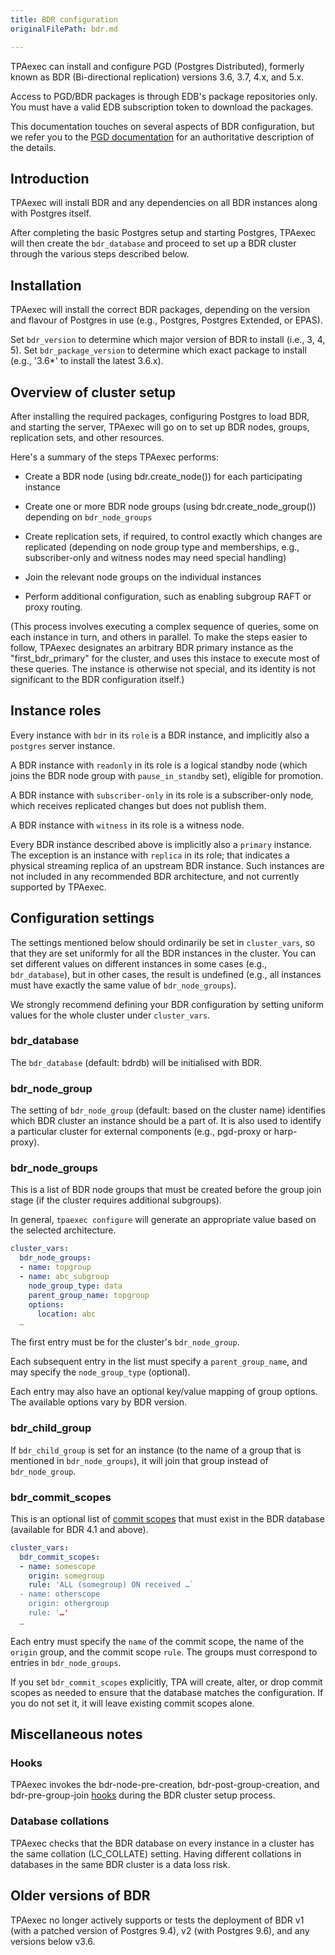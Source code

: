 ```yaml
---
title: BDR configuration
originalFilePath: bdr.md

---
```


TPAexec can install and configure PGD (Postgres Distributed), formerly
known as BDR (Bi-directional replication) versions 3.6, 3.7, 4.x, and
5.x.

Access to PGD/BDR packages is through EDB's package repositories only.
You must have a valid EDB subscription token to download the packages.

This documentation touches on several aspects of BDR configuration, but
we refer you to the [PGD documentation](https://enterprisedb.com/docs/pgd/latest/) for an authoritative
description of the details.

## Introduction

TPAexec will install BDR and any dependencies on all BDR instances along
with Postgres itself.

After completing the basic Postgres setup and starting Postgres, TPAexec
will then create the `bdr_database` and proceed to set up a BDR cluster
through the various steps described below.

## Installation

TPAexec will install the correct BDR packages, depending on the version
and flavour of Postgres in use (e.g., Postgres, Postgres Extended, or
EPAS).

Set `bdr_version` to determine which major version of BDR to install
(i.e., 3, 4, 5). Set `bdr_package_version` to determine which exact
package to install (e.g., '3.6\*' to install the latest 3.6.x).

## Overview of cluster setup

After installing the required packages, configuring Postgres to load
BDR, and starting the server, TPAexec will go on to set up BDR nodes,
groups, replication sets, and other resources.

Here's a summary of the steps TPAexec performs:

-   Create a BDR node (using bdr.create_node()) for each participating
    instance

-   Create one or more BDR node groups (using bdr.create_node_group())
    depending on `bdr_node_groups`

-   Create replication sets, if required, to control exactly which changes
    are replicated (depending on node group type and memberships, e.g.,
    subscriber-only and witness nodes may need special handling)

-   Join the relevant node groups on the individual instances

-   Perform additional configuration, such as enabling subgroup RAFT or
    proxy routing.

(This process involves executing a complex sequence of queries, some on
each instance in turn, and others in parallel. To make the steps easier
to follow, TPAexec designates an arbitrary BDR primary instance as the
"first_bdr_primary" for the cluster, and uses this instace to execute
most of these queries. The instance is otherwise not special, and its
identity is not significant to the BDR configuration itself.)

## Instance roles

Every instance with `bdr` in its `role` is a BDR instance, and
implicitly also a `postgres` server instance.

A BDR instance with `readonly` in its role is a logical standby node
(which joins the BDR node group with `pause_in_standby` set), eligible
for promotion.

A BDR instance with `subscriber-only` in its role is a subscriber-only
node, which receives replicated changes but does not publish them.

A BDR instance with `witness` in its role is a witness node.

Every BDR instance described above is implicitly also a `primary`
instance. The exception is an instance with `replica` in its role; that
indicates a physical streaming replica of an upstream BDR instance. Such
instances are not included in any recommended BDR architecture, and not
currently supported by TPAexec.

## Configuration settings

The settings mentioned below should ordinarily be set in `cluster_vars`,
so that they are set uniformly for all the BDR instances in the cluster.
You can set different values on different instances in some cases (e.g.,
`bdr_database`), but in other cases, the result is undefined (e.g., all
instances must have exactly the same value of `bdr_node_groups`).

We strongly recommend defining your BDR configuration by setting uniform
values for the whole cluster under `cluster_vars`.

### bdr_database

The `bdr_database` (default: bdrdb) will be initialised with BDR.

### bdr_node_group

The setting of `bdr_node_group` (default: based on the cluster name)
identifies which BDR cluster an instance should be a part of. It is also
used to identify a particular cluster for external components (e.g.,
pgd-proxy or harp-proxy).

### bdr_node_groups

This is a list of BDR node groups that must be created before the group
join stage (if the cluster requires additional subgroups).

In general, `tpaexec configure` will generate an appropriate value based
on the selected architecture.

```yaml
cluster_vars:
  bdr_node_groups:
  - name: topgroup
  - name: abc_subgroup
    node_group_type: data
    parent_group_name: topgroup
    options:
      location: abc
  …
```

The first entry must be for the cluster's `bdr_node_group`.

Each subsequent entry in the list must specify a `parent_group_name`,
and may specify the `node_group_type` (optional).

Each entry may also have an optional key/value mapping of group options.
The available options vary by BDR version.

### bdr_child_group

If `bdr_child_group` is set for an instance (to the name of a group that
is mentioned in `bdr_node_groups`), it will join that group instead of
`bdr_node_group`.

### bdr_commit_scopes

This is an optional list of
[commit scopes](https://www.enterprisedb.com/docs/pgd/latest/bdr/group-commit/)
that must exist in the BDR database (available for BDR 4.1 and above).

```yaml
cluster_vars:
  bdr_commit_scopes:
  - name: somescope
    origin: somegroup
    rule: 'ALL (somegroup) ON received …`
  - name: otherscope
    origin: othergroup
    rule: '…'
  …
```

Each entry must specify the `name` of the commit scope, the name of the
`origin` group, and the commit scope `rule`. The groups must correspond
to entries in `bdr_node_groups`.

If you set `bdr_commit_scopes` explicitly, TPA will create, alter, or
drop commit scopes as needed to ensure that the database matches the
configuration. If you do not set it, it will leave existing commit
scopes alone.

## Miscellaneous notes

### Hooks

TPAexec invokes the bdr-node-pre-creation, bdr-post-group-creation, and
bdr-pre-group-join [hooks](../tpaexec-hooks) during the BDR cluster
setup process.

### Database collations

TPAexec checks that the BDR database on every instance in a cluster has
the same collation (LC_COLLATE) setting. Having different collations in
databases in the same BDR cluster is a data loss risk.

## Older versions of BDR

TPAexec no longer actively supports or tests the deployment of BDR v1
(with a patched version of Postgres 9.4), v2 (with Postgres 9.6), and
any versions below v3.6.
